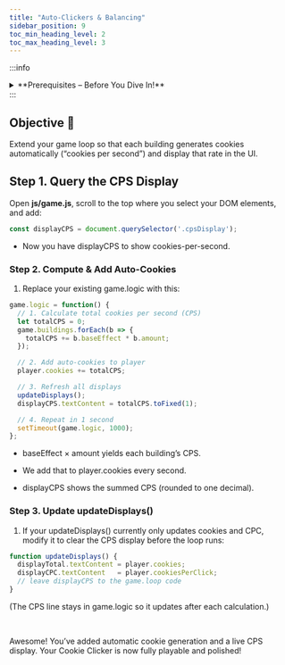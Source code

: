 ```yaml
---
title: "Auto-Clickers & Balancing"
sidebar_position: 9
toc_min_heading_level: 2
toc_max_heading_level: 3
---
```


:::info
<details style={{border:'none'}}>
  <summary>**Prerequisites – Before You Dive In!**</summary>

  You have completed **Cookie Clicker 1–6**:
  1. Project Setup & HTML  
  2. Styling  
  3. Click Logic  
  4. Saving/Loading  
  5. Shop UI & Upgrades  
  6. Shop Purchase Logic & Game Loop  

  Your **js/game.js** now contains:
  - `Upgrade` & `Building` classes  
  - `game.buildings` array with `baseEffect` defined  
  - `constructShop()`, `updateShop()`  
  - `updateDisplays()` (shows cookies & CPC)  
  - `game.logic()` (loops every second)  
</details>
:::

## Objective 🧐

Extend your game loop so that each building generates cookies automatically (“cookies per second”) and display that rate in the UI.

## Step 1. Query the CPS Display

Open **js/game.js**, scroll to the top where you select your DOM elements, and add:

```js
const displayCPS = document.querySelector('.cpsDisplay');
```
- Now you have displayCPS to show cookies-per-second.

### Step 2. Compute & Add Auto-Cookies

1. Replace your existing game.logic with this:

```js
game.logic = function() {
  // 1. Calculate total cookies per second (CPS)
  let totalCPS = 0;
  game.buildings.forEach(b => {
    totalCPS += b.baseEffect * b.amount;
  });

  // 2. Add auto-cookies to player
  player.cookies += totalCPS;

  // 3. Refresh all displays
  updateDisplays();
  displayCPS.textContent = totalCPS.toFixed(1);

  // 4. Repeat in 1 second
  setTimeout(game.logic, 1000);
};
```

- baseEffect × amount yields each building’s CPS.

- We add that to player.cookies every second.

- displayCPS shows the summed CPS (rounded to one decimal).

### Step 3. Update updateDisplays()

1. If your updateDisplays() currently only updates cookies and CPC, modify it to clear the CPS display before the loop runs:

```js
function updateDisplays() {
  displayTotal.textContent = player.cookies;
  displayCPC.textContent   = player.cookiesPerClick;
  // leave displayCPS to the game.loop code
}
```
(The CPS line stays in game.logic so it updates after each calculation.)



<br />

Awesome! You’ve added automatic cookie generation and a live CPS display. Your Cookie Clicker is now fully playable and polished!